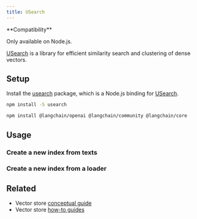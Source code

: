```yaml
---
title: USearch
---
```


<Tip>
**Compatibility**

Only available on Node.js.
</Tip>

[USearch](https://github.com/unum-cloud/usearch) is a library for efficient similarity search and clustering of dense vectors.

## Setup

Install the [usearch](https://github.com/unum-cloud/usearch/tree/main/javascript) package, which is a Node.js binding for [USearch](https://github.com/unum-cloud/usearch).

```bash npm
npm install -S usearch
```

<IntegrationInstallTooltip/>

```bash npm
npm install @langchain/openai @langchain/community @langchain/core
```

## Usage

### Create a new index from texts


<Usearch />

### Create a new index from a loader


<UsearchFromdocs />

## Related

- Vector store [conceptual guide](/oss/integrations/vectorstores)
- Vector store [how-to guides](/oss/integrations/vectorstores)
